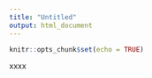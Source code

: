 ```yaml
---
title: "Untitled"
output: html_document
---
```


```r
knitr::opts_chunk$set(echo = TRUE)
```

xxxx